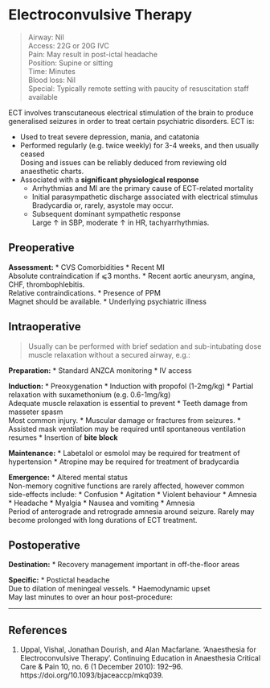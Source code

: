 # Electroconvulsive Therapy

>Airway: Nil <br>
>Access: 22G or 20G IVC <br>
>Pain: May result in post-ictal headache <br>
>Position: Supine or sitting <br>
>Time: Minutes <br>
>Blood loss: Nil <br>
>Special: Typically remote setting with paucity of resuscitation staff available <br>

ECT involves transcutaneous electrical stimulation of the brain to produce generalised seizures in order to treat certain psychiatric disorders. ECT is:

* Used to treat severe depression, mania, and catatonia
* Performed regularly (e.g. twice weekly) for 3-4 weeks, and then usually ceased\
Dosing and issues can be reliably deduced from reviewing old anaesthetic charts.
* Associated with a **significant physiological response**
	* Arrhythmias and MI are the primary cause of ECT-related mortality
	* Initial parasympathetic discharge associated with electrical stimulus\
	Bradycardia or, rarely, asystole may occur.
	* Subsequent dominant sympathetic response\
	Large ↑ in SBP, moderate ↑ in HR, tachyarrhythmias.




## Preoperative

**Assessment:**
* CVS Comorbidities
	* Recent MI\
	Absolute contraindication if ⩽3 months.
	* Recent aortic aneurysm, angina, CHF, thrombophlebitis.\
	Relative contraindications.
	* Presence of PPM\
	Magnet should be available.
* Underlying psychiatric illness



## Intraoperative

> Usually can be performed with brief sedation and sub-intubating dose muscle relaxation without a secured airway, e.g.:

**Preparation:**
* Standard ANZCA monitoring
* IV access


**Induction:**
* Preoxygenation
* Induction with propofol (1-2mg/kg)
* Partial relaxation with suxamethonium (e.g. 0.6-1mg/kg)\
Adequate muscle relaxation is essential to prevent
	* Teeth damage from masseter spasm\
	Most common injury.
	* Muscular damage or fractures from seizures.
* Assisted mask ventilation may be required until spontaneous ventilation resumes
* Insertion of **bite block**


**Maintenance:**
* Labetalol or esmolol may be required for treatment of hypertension
* Atropine may be required for treatment of bradycardia


**Emergence:**
* Altered mental status\
Non-memory cognitive functions are rarely affected, however common side-effects include:
	* Confusion
	* Agitation
	* Violent behaviour
	* Amnesia
	* Headache
	* Myalgia
	* Nausea and vomiting
* Amnesia\
Period of anterograde and retrograde amnesia around seizure. Rarely may become prolonged with long durations of ECT treatment.

## Postoperative

**Destination:**
* Recovery management important in off-the-floor areas


**Specific:**
* Postictal headache\
Due to dilation of meningeal vessels.
* Haemodynamic upset\
May last minutes to over an hour post-procedure:


---

## References

1. Uppal, Vishal, Jonathan Dourish, and Alan Macfarlane. ‘Anaesthesia for Electroconvulsive Therapy’. Continuing Education in Anaesthesia Critical Care & Pain 10, no. 6 (1 December 2010): 192–96. https://doi.org/10.1093/bjaceaccp/mkq039.
